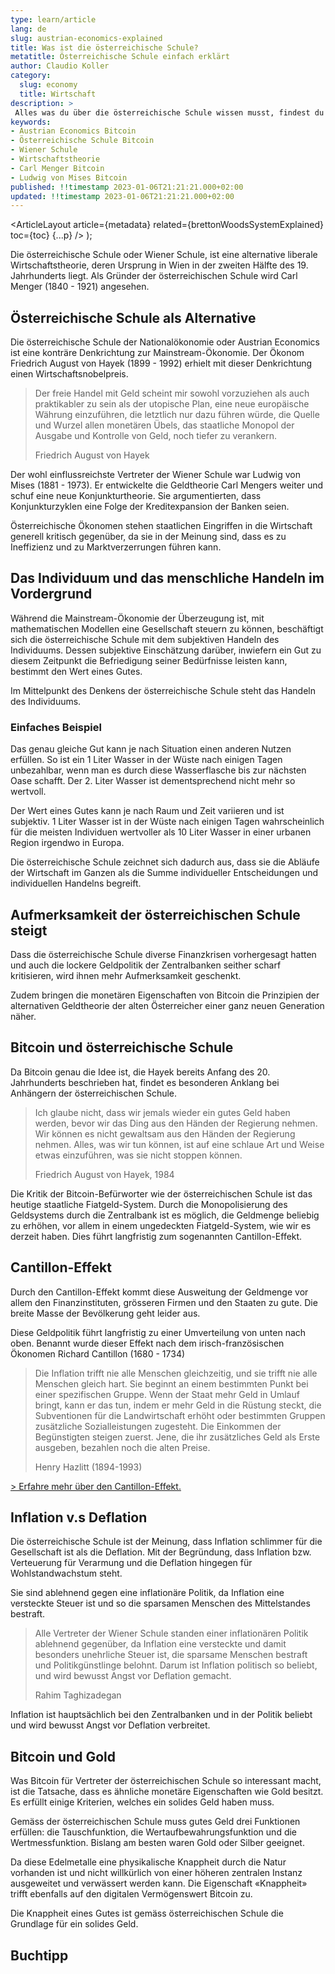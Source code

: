 ```yaml
---
type: learn/article
lang: de
slug: austrian-economics-explained
title: Was ist die österreichische Schule?
metatitle: Österreichische Schule einfach erklärt
author: Claudio Koller
category:
  slug: economy
  title: Wirtschaft
description: >
 Alles was du über die österreichische Schule wissen musst, findest du in diesem Artikel. Es ist ein kurzer Einblick in die alternative Wirtschaftstheorie.
keywords:
- Austrian Economics Bitcoin
- Österreichische Schule Bitcoin
- Wiener Schule
- Wirtschaftstheorie
- Carl Menger Bitcoin
- Ludwig von Mises Bitcoin
published: !!timestamp 2023-01-06T21:21:21.000+02:00
updated: !!timestamp 2023-01-06T21:21:21.000+02:00
---
```



  <ArticleLayout
    article={metadata}
    related={brettonWoodsSystemExplained}
    toc={toc}
    {...p}
  />
);

Die österreichische Schule oder Wiener Schule, ist eine alternative liberale Wirtschaftstheorie, deren Ursprung in Wien in der zweiten Hälfte des 19. Jahrhunderts liegt. Als Gründer der österreichischen Schule wird Carl Menger (1840 - 1921) angesehen. 

## Österreichische Schule als Alternative

Die österreichische Schule der Nationalökonomie oder Austrian Economics ist eine konträre Denkrichtung zur Mainstream-Ökonomie. Der Ökonom Friedrich August von Hayek (1899 - 1992) erhielt mit dieser Denkrichtung einen Wirtschaftsnobelpreis.

> Der freie Handel mit Geld scheint mir sowohl vorzuziehen als auch praktikabler zu sein als der utopische Plan, eine neue europäische Währung einzuführen, die letztlich nur dazu führen würde, die Quelle und Wurzel allen monetären Übels, das staatliche Monopol der Ausgabe und Kontrolle von Geld, noch tiefer zu verankern.
>
> Friedrich August von Hayek

Der wohl einflussreichste Vertreter der Wiener Schule war Ludwig von Mises (1881 - 1973). Er entwickelte die Geldtheorie Carl Mengers weiter und schuf eine neue Konjunkturtheorie. Sie argumentierten, dass Konjunkturzyklen eine Folge der Kreditexpansion der Banken seien.

<Callout icon="💡">
 Österreichische Ökonomen stehen staatlichen Eingriffen in die Wirtschaft generell kritisch gegenüber, da sie in der Meinung sind, dass es zu Ineffizienz und zu Marktverzerrungen führen kann.
</Callout>

## Das Individuum und das menschliche Handeln im Vordergrund

Während die Mainstream-Ökonomie der Überzeugung ist, mit mathematischen Modellen eine Gesellschaft steuern zu können, beschäftigt sich die österreichische Schule mit dem subjektiven Handeln des Individuums. Dessen subjektive Einschätzung darüber, inwiefern ein Gut zu diesem Zeitpunkt die Befriedigung seiner Bedürfnisse leisten kann, bestimmt den Wert eines Gutes. 

<Callout icon="💡">
 Im Mittelpunkt des Denkens der österreichische Schule steht das Handeln des Individuums.
</Callout>

### Einfaches Beispiel

Das genau gleiche Gut kann je nach Situation einen anderen Nutzen erfüllen. So ist ein 1 Liter Wasser in der Wüste nach einigen Tagen unbezahlbar, wenn man es durch diese Wasserflasche bis zur nächsten Oase schafft. Der 2. Liter Wasser ist dementsprechend nicht mehr so wertvoll.

Der Wert eines Gutes kann je nach Raum und Zeit variieren und ist subjektiv. 1 Liter Wasser ist in der Wüste nach einigen Tagen wahrscheinlich für die meisten Individuen wertvoller als 10 Liter Wasser in einer urbanen Region irgendwo in Europa.

<Callout icon="💡">
 Die österreichische Schule zeichnet sich dadurch aus, dass sie die Abläufe der Wirtschaft im Ganzen als die Summe individueller Entscheidungen und individuellen Handelns begreift.
</Callout>

## Aufmerksamkeit der österreichischen Schule steigt

Dass die österreichische Schule diverse Finanzkrisen vorhergesagt hatten und auch die lockere Geldpolitik der Zentralbanken seither scharf kritisieren, wird ihnen mehr Aufmerksamkeit geschenkt. 

Zudem bringen die monetären Eigenschaften von Bitcoin die Prinzipien der alternativen Geldtheorie der alten Österreicher einer ganz neuen Generation näher.

## Bitcoin und österreichische Schule

Da Bitcoin genau die Idee ist, die Hayek bereits Anfang des 20. Jahrhunderts beschrieben hat, findet es besonderen Anklang bei Anhängern der österreichischen Schule.

> Ich glaube nicht, dass wir jemals wieder ein gutes Geld haben werden, bevor wir das Ding aus den Händen der Regierung nehmen. Wir können es nicht gewaltsam aus den Händen der Regierung nehmen. Alles, was wir tun können, ist auf eine schlaue Art und Weise etwas einzuführen, was sie nicht stoppen können.
>
> Friedrich August von Hayek, 1984

Die Kritik der Bitcoin-Befürworter wie der österreichischen Schule ist das heutige staatliche Fiatgeld-System. Durch die Monopolisierung des Geldsystems durch die Zentralbank ist es möglich, die Geldmenge beliebig zu erhöhen, vor allem in einem ungedeckten Fiatgeld-System, wie wir es derzeit haben.  Dies führt langfristig zum sogenannten Cantillon-Effekt. 

## Cantillon-Effekt

Durch den Cantillon-Effekt kommt diese Ausweitung der Geldmenge vor allem den Finanzinstituten, grösseren Firmen und den Staaten zu gute. Die breite Masse der Bevölkerung geht leider aus. 

Diese Geldpolitik führt langfristig zu einer Umverteilung von unten nach oben. Benannt wurde dieser Effekt nach dem irisch-französischen Ökonomen Richard Cantillon (1680 - 1734)

> Die Inflation trifft nie alle Menschen gleichzeitig, und sie trifft nie alle Menschen gleich hart. Sie beginnt an einem bestimmten Punkt bei einer spezifischen Gruppe. Wenn der Staat mehr Geld in Umlauf bringt, kann er das tun, indem er mehr Geld in die Rüstung steckt, die Subventionen für die Landwirtschaft erhöht oder bestimmten Gruppen zusätzliche Sozialleistungen zugesteht. Die Einkommen der Begünstigten steigen zuerst. Jene, die ihr zusätzliches Geld als Erste ausgeben, bezahlen noch die alten Preise.
>
> Henry Hazlitt (1894-1993)

[> Erfahre mehr über den Cantillon-Effekt.](/learn/economy/cantillon-effect-explained)

## Inflation v.s Deflation

Die österreichische Schule ist der Meinung, dass Inflation schlimmer für die Gesellschaft ist als die Deflation. Mit der Begründung, dass Inflation bzw. Verteuerung für Verarmung und die Deflation hingegen für Wohlstandwachstum steht. 

Sie sind ablehnend gegen eine inflationäre Politik, da Inflation eine versteckte Steuer ist und so die sparsamen Menschen des Mittelstandes bestraft. 

> Alle Vertreter der Wiener Schule standen einer inflationären Politik ablehnend gegenüber, da Inflation eine versteckte und damit besonders unehrliche Steuer ist, die sparsame Menschen bestraft und Politikgünstlinge belohnt. Darum ist Inflation politisch so beliebt, und wird bewusst Angst vor Deflation gemacht.
>
> Rahim Taghizadegan

<Callout icon="💡">
 Inflation ist hauptsächlich bei den Zentralbanken und in der Politik beliebt und wird bewusst Angst vor Deflation verbreitet.
</Callout>

## Bitcoin und Gold

Was Bitcoin für Vertreter der österreichischen Schule so interessant macht, ist die Tatsache, dass es ähnliche monetäre Eigenschaften wie Gold besitzt. Es erfüllt einige Kriterien, welches ein solides Geld haben muss.

Gemäss der österreichischen Schule muss gutes Geld drei Funktionen erfüllen: die Tauschfunktion, die Wertaufbewahrungsfunktion und die Wertmessfunktion. Bislang am besten waren Gold oder Silber geeignet. 

Da diese Edelmetalle eine physikalische Knappheit durch die Natur vorhanden ist und nicht willkürlich von einer höheren zentralen Instanz ausgeweitet und verwässert werden kann. Die Eigenschaft «Knappheit» trifft ebenfalls auf den digitalen Vermögenswert Bitcoin zu.

<Callout icon="💡">
 Die Knappheit eines Gutes ist gemäss österreichischen Schule die Grundlage für ein solides Geld.
</Callout>

## Buchtipp

<Books>
  <Book book={bitcoinStandard} />
</Books>